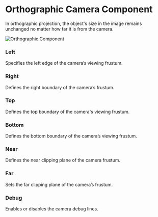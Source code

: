 
# Orthographic Camera Component

In orthographic projection, the object's size in the image remains unchanged no matter how far it is from the camera.

<Image src="/studio-docs/components/3d/camera-orthographic-component.gif" alt="Orthographic Component" width={800} height={600} className="pt-6" />

### Left

Specifies the left edge of the camera’s viewing frustum.

### Right

Defines the right boundary of the camera’s frustum.

### Top

Defines the top boundary of the camera's viewing frustum.

### Bottom

Defines the bottom boundary of the camera’s viewing frustum.

### Near

Defines the near clipping plane of the camera frustum.

### Far

Sets the far clipping plane of the camera’s frustum.

### Debug

Enables or disables the camera debug lines. 
